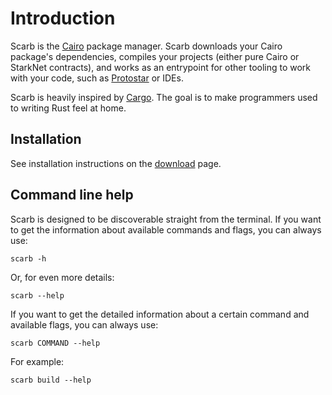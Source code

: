 
# Introduction

<Scarab />

Scarb is the [Cairo](https://cairo-lang.org) package manager.
Scarb downloads your Cairo package's dependencies, compiles your projects (either pure Cairo or StarkNet contracts),
and works as an entrypoint for other tooling to work with your code, such as [Protostar](https://docs.swmansion.com/protostar) or IDEs.

Scarb is heavily inspired by [Cargo](https://doc.rust-lang.org/cargo/).
The goal is to make programmers used to writing Rust feel at home.

## Installation

See installation instructions on the [download](/download) page.

## Command line help

Scarb is designed to be discoverable straight from the terminal.
If you want to get the information about available commands and flags, you can always use:

```shell copy
scarb -h
```

Or, for even more details:

```shell copy
scarb --help
```

If you want to get the detailed information about a certain command and available flags, you can always use:

```shell
scarb COMMAND --help
```

For example:

```shell copy
scarb build --help
```
